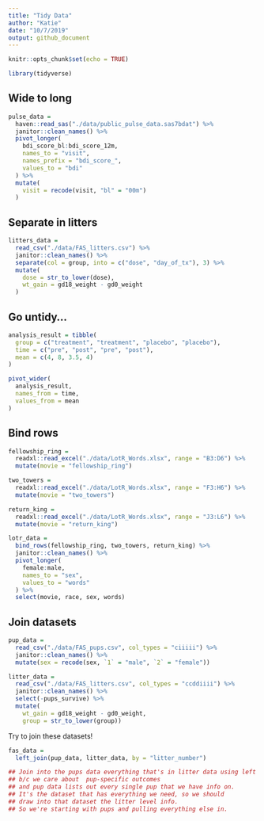 ```yaml
---
title: "Tidy Data"
author: "Katie"
date: "10/7/2019"
output: github_document
---
```


```r
knitr::opts_chunk$set(echo = TRUE)

library(tidyverse) 
```

## Wide to long 

```r
pulse_data = 
  haven::read_sas("./data/public_pulse_data.sas7bdat") %>% 
  janitor::clean_names() %>% 
  pivot_longer(
    bdi_score_bl:bdi_score_12m, 
    names_to = "visit", 
    names_prefix = "bdi_score_", 
    values_to = "bdi"
  ) %>% 
  mutate(
    visit = recode(visit, "bl" = "00m")
  )
```

## Separate in litters 

```r
litters_data = 
  read_csv("./data/FAS_litters.csv") %>% 
  janitor::clean_names() %>% 
  separate(col = group, into = c("dose", "day_of_tx"), 3) %>% 
  mutate(
    dose = str_to_lower(dose), 
    wt_gain = gd18_weight - gd0_weight
  )
```

## Go untidy...

```r
analysis_result = tibble(
  group = c("treatment", "treatment", "placebo", "placebo"),
  time = c("pre", "post", "pre", "post"),
  mean = c(4, 8, 3.5, 4)
)

pivot_wider(
  analysis_result, 
  names_from = time, 
  values_from = mean
)
```

## Bind rows 

```r
fellowship_ring = 
  readxl::read_excel("./data/LotR_Words.xlsx", range = "B3:D6") %>% 
  mutate(movie = "fellowship_ring") 

two_towers = 
  readxl::read_excel("./data/LotR_Words.xlsx", range = "F3:H6") %>%
  mutate(movie = "two_towers")

return_king = 
  readxl::read_excel("./data/LotR_Words.xlsx", range = "J3:L6") %>%
  mutate(movie = "return_king")

lotr_data = 
  bind_rows(fellowship_ring, two_towers, return_king) %>% 
  janitor::clean_names() %>% 
  pivot_longer(
    female:male, 
    names_to = "sex", 
    values_to = "words"
  ) %>% 
  select(movie, race, sex, words)
```

## Join datasets

```r
pup_data = 
  read_csv("./data/FAS_pups.csv", col_types = "ciiiii") %>%
  janitor::clean_names() %>%
  mutate(sex = recode(sex, `1` = "male", `2` = "female")) 

litter_data = 
  read_csv("./data/FAS_litters.csv", col_types = "ccddiiii") %>%
  janitor::clean_names() %>%
  select(-pups_survive) %>%
  mutate(
    wt_gain = gd18_weight - gd0_weight,
    group = str_to_lower(group))
```

Try to join these datasets! 

```r
fas_data = 
  left_join(pup_data, litter_data, by = "litter_number") 

## Join into the pups data everything that's in litter data using left join
## b/c we care about  pup-specific outcomes 
## and pup data lists out every single pup that we have info on. 
## It's the dataset that has everything we need, so we should 
## draw into that dataset the litter level info. 
## So we're starting with pups and pulling everything else in. 
```


